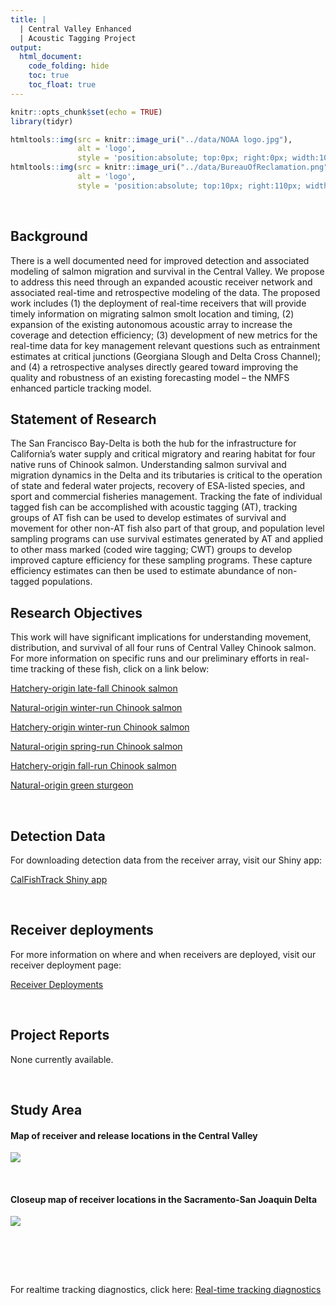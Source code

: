 ```yaml
---
title: |
  | Central Valley Enhanced
  | Acoustic Tagging Project
output:
  html_document:
    code_folding: hide
    toc: true
    toc_float: true
---
```

```r
knitr::opts_chunk$set(echo = TRUE)
library(tidyr)
```

```r
htmltools::img(src = knitr::image_uri("../data/NOAA logo.jpg"), 
               alt = 'logo', 
               style = 'position:absolute; top:0px; right:0px; width:100px;')
htmltools::img(src = knitr::image_uri("../data/BureauOfReclamation.png"), 
               alt = 'logo', 
               style = 'position:absolute; top:10px; right:110px; width:200px;')
```

<br/>


## Background

There is a well documented need for improved detection and associated modeling of salmon migration and survival in the Central Valley. We propose to address this need through an expanded acoustic receiver network and associated real-time and retrospective modeling of the data. The proposed work includes (1) the deployment of real-time receivers that will provide timely information on migrating salmon smolt location and timing, (2) expansion of the existing autonomous acoustic array to increase the coverage and detection efficiency; (3) development of new metrics for the real-time data for key management relevant questions such as entrainment estimates at critical junctions (Georgiana Slough and Delta Cross Channel); and (4) a retrospective analyses directly geared toward improving the quality and robustness of an existing forecasting model -- the NMFS enhanced particle tracking model.

## Statement of Research

The San Francisco Bay-Delta is both the hub for the infrastructure for California’s water supply and critical migratory and rearing habitat for four native runs of Chinook salmon. Understanding salmon survival and migration dynamics in the Delta and its tributaries is critical to the operation of state and federal water projects, recovery of ESA-listed species, and sport and commercial fisheries management. Tracking the fate of individual tagged fish can be accomplished with acoustic tagging (AT), tracking groups of AT fish can be used to develop estimates of survival and movement for other non-AT fish also part of that group, and population level sampling programs can use survival estimates generated by AT and applied to other mass marked (coded wire tagging; CWT) groups to develop improved capture efficiency for these sampling programs.  These capture efficiency estimates can then be used to estimate abundance of non-tagged populations. 

## Research Objectives 

This work will have significant implications for understanding movement, distribution, and survival of all four runs of Central Valley Chinook salmon. For more information on specific runs and our preliminary efforts in real-time tracking of these fish, click on a link below:

[Hatchery-origin late-fall Chinook salmon](https://calfishtrack.github.io/real-time/pageCHLF.html)

[Natural-origin winter-run Chinook salmon](https://calfishtrack.github.io/real-time/pageSRWR.html)

[Hatchery-origin winter-run Chinook salmon](https://calfishtrack.github.io/real-time/pageLSWR.html)

[Natural-origin spring-run Chinook salmon](https://calfishtrack.github.io/real-time/pageSRSR.html)

[Hatchery-origin fall-run Chinook salmon](https://calfishtrack.github.io/real-time/pageNHFR.html)

[Natural-origin green sturgeon](https://calfishtrack.github.io/real-time/pageSRGS.html)

<br />

## Detection Data

For downloading detection data from the receiver array, visit our Shiny app:

[CalFishTrack Shiny app](http://oceanview.pfeg.noaa.gov/shiny/FED/CalFishTrack/)

<br />

## Receiver deployments

For more information on where and when receivers are deployed, visit our receiver deployment page:

[Receiver Deployments](https://calfishtrack.github.io/real-time/pageDEPLOY.html)

<br />

## Project Reports

None currently available.

<br />

## Study Area




#### Map of receiver and release locations in the Central Valley
![](../data/JSATS_Full.png)

<br />

#### Closeup map of receiver locations in the Sacramento-San Joaquin Delta

![](../data/JSATS_Delta.png)

<br />
<br />

<br />

For realtime tracking diagnostics, click here:
[Real-time tracking diagnostics](https://calfishtrack.github.io/real-time/pageREAL.html)

